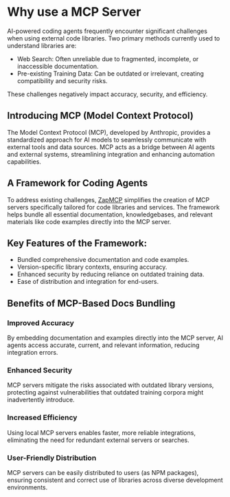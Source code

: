 # Why use a MCP Server

AI-powered coding agents frequently encounter significant challenges when using external code libraries. Two primary methods currently used to understand libraries are:

- Web Search: Often unreliable due to fragmented, incomplete, or inaccessible documentation.
- Pre-existing Training Data: Can be outdated or irrelevant, creating compatibility and security risks.

These challenges negatively impact accuracy, security, and efficiency.

## Introducing MCP (Model Context Protocol)

The Model Context Protocol (MCP), developed by Anthropic, provides a standardized approach for AI models to seamlessly communicate with external tools and data sources. MCP acts as a bridge between AI agents and external systems, streamlining integration and enhancing automation capabilities.

## A Framework for Coding Agents

To address existing challenges, [ZapMCP](https://zapmcp.io) simplifies the creation of MCP servers specifically tailored for code libraries and services. The framework helps bundle all essential documentation, knowledgebases, and relevant materials like code examples directly into the MCP server.

## Key Features of the Framework:

- Bundled comprehensive documentation and code examples.
- Version-specific library contexts, ensuring accuracy.
- Enhanced security by reducing reliance on outdated training data.
- Ease of distribution and integration for end-users.

## Benefits of MCP-Based Docs Bundling

### Improved Accuracy

By embedding documentation and examples directly into the MCP server, AI agents access accurate, current, and relevant information, reducing integration errors.

### Enhanced Security

MCP servers mitigate the risks associated with outdated library versions, protecting against vulnerabilities that outdated training corpora might inadvertently introduce.

### Increased Efficiency

Using local MCP servers enables faster, more reliable integrations, eliminating the need for redundant external servers or searches.

### User-Friendly Distribution

MCP servers can be easily distributed to users (as NPM packages), ensuring consistent and correct use of libraries across diverse development environments.
